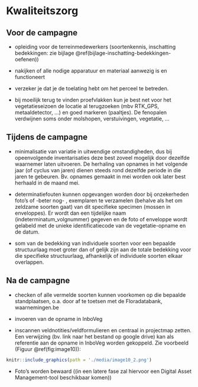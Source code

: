 # Kwaliteitszorg

## Voor de campagne

-   opleiding voor de terreinmedewerkers (soortenkennis, inschatting bedekkingen: zie bijlage \@ref(bijlage-inschatting-bedekkingen-oefenen))

-   nakijken of alle nodige apparatuur en materiaal aanwezig is en functioneert

-   verzeker je dat je de toelating hebt om het perceel te betreden.

-   bij moeilijk terug te vinden proefvlakken kun je best net voor het vegetatieseizoen de locatie al terugzoeken (mbv RTK_GPS, metaaldetector, ...) en goed markeren (paaltjes).
    De fenopalen verdwijnen soms onder molshopen, verstuivingen, vegetatie, ...

## Tijdens de campagne

-   minimalisatie van variatie in uitwendige omstandigheden, dus bij opeenvolgende inventarisaties deze best zoveel mogelijk door dezelfde waarnemer laten uitvoeren.
    De herhaling van opnames in het volgende jaar (of cyclus van jaren) dienen steeds rond dezelfde periode in die jaren te gebeuren.
    Bv.
    opnames gemaakt in mei worden ook later best herhaald in de maand mei.

-   determinatiefouten kunnen opgevangen worden door bij onzekerheden foto's of -beter nog- , exemplaren te verzamelen (behalve als het om zeldzame soorten gaat) van dit specifieke specimen (mossen in enveloppes).
    Er wordt dan een tijdelijke naam (indeterminatum_volgnummer) gegeven en de foto of enveloppe wordt gelabeld met de unieke identificatiecode van de vegetatie-opname en de datum.

-   som van de bedekking van individuele soorten voor een bepaalde structuurlaag moet groter dan of gelijk zijn aan de totale bedekking voor die specifieke structuurlaag, afhankelijk of individuele soorten elkaar overlappen.

## Na de campagne

-   checken of alle vermelde soorten kunnen voorkomen op die bepaalde standplaatsen, o.a.
    door af te toetsen met de Floradatabank, waarnemingen.be

-   invoeren van de opname in InboVeg

-   inscannen veldnotities/veldformulieren en centraal in projectmap zetten.
    Een verwijzing (bv. link naar het bestand op google drive) kan als referentie aan de opname in InboVeg worden gekoppeld.
    Zie voorbeeld (Figuur \@ref(fig:image10)):

```r
knitr::include_graphics(path = './media/image10_2.png')
```

-   Foto's worden bewaard ((in een latere fase zal hiervoor een Digital Asset Management-tool beschikbaar komen))
